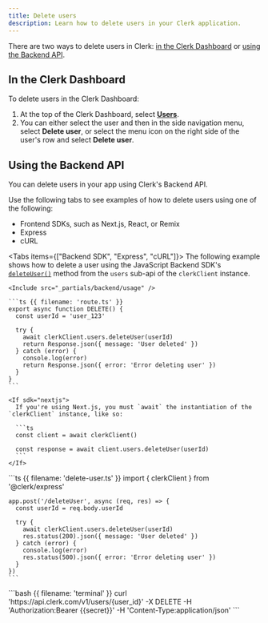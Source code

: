 ```yaml
---
title: Delete users
description: Learn how to delete users in your Clerk application.
---
```


There are two ways to delete users in Clerk: [in the Clerk Dashboard](#in-the-clerk-dashboard) or [using the Backend API](#using-the-backend-api).

## In the Clerk Dashboard

To delete users in the Clerk Dashboard:

1. At the top of the Clerk Dashboard, select [**Users**](https://dashboard.clerk.com/last-active?path=users).
1. You can either select the user and then in the side navigation menu, select **Delete user**, or select the menu icon on the right side of the user's row and select **Delete user**.

## Using the Backend API

You can delete users in your app using Clerk's Backend API.

Use the following tabs to see examples of how to delete users using one of the following:

- Frontend SDKs, such as Next.js, React, or Remix
- Express
- cURL

<Tabs items={["Backend SDK", "Express", "cURL"]}>
  <Tab>
    The following example shows how to delete a user using the JavaScript Backend SDK's [`deleteUser()`](/docs/references/backend/user/delete-user) method from the `users` sub-api of the `clerkClient` instance.

    <Include src="_partials/backend/usage" />

    ```ts {{ filename: 'route.ts' }}
    export async function DELETE() {
      const userId = 'user_123'

      try {
        await clerkClient.users.deleteUser(userId)
        return Response.json({ message: 'User deleted' })
      } catch (error) {
        console.log(error)
        return Response.json({ error: 'Error deleting user' })
      }
    }
    ```

    <If sdk="nextjs">
      If you're using Next.js, you must `await` the instantiation of the `clerkClient` instance, like so:

      ```ts
      const client = await clerkClient()

      const response = await client.users.deleteUser(userId)
      ```
    </If>
  </Tab>

  <Tab>
    ```ts {{ filename: 'delete-user.ts' }}
    import { clerkClient } from '@clerk/express'

    app.post('/deleteUser', async (req, res) => {
      const userId = req.body.userId

      try {
        await clerkClient.users.deleteUser(userId)
        res.status(200).json({ message: 'User deleted' })
      } catch (error) {
        console.log(error)
        res.status(500).json({ error: 'Error deleting user' })
      }
    })
    ```
  </Tab>

  <Tab>
    ```bash {{ filename: 'terminal' }}
    curl 'https://api.clerk.com/v1/users/{user_id}' -X DELETE -H 'Authorization:Bearer {{secret}}' -H 'Content-Type:application/json'
    ```
  </Tab>
</Tabs>
